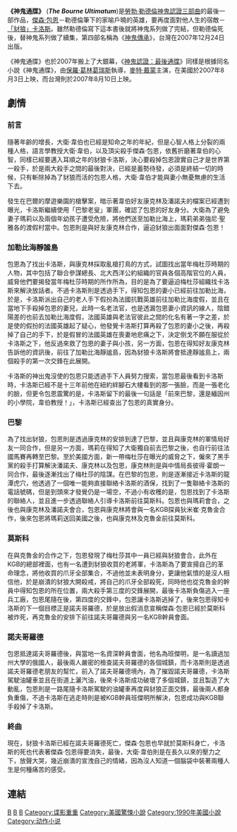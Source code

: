 {{main|谍影重重系列}}
{{Infobox Book 
| name           = 神鬼通牒
| title_orig     = '''''The Bourne Ultimatum'''''
| translator     = 王詩琪
| image          = [[File:BourneUltimatumCover.jpg|180px]]
| author         = [[勞勃·勒德倫|勞勃·勒德倫]]
| cover_artist   = 
| country        = [[美國|美國]]
| language       = 原著：[[英文|英文]]<br />翻譯：[[繁體中文|繁體中文]]
| series         = [[神鬼認證三部曲|神鬼認證三部曲]]
| genre          = 驚悚小說、[[諜報小說|諜報小說]] 
| publisher      = {{flagicon|USA}}：Random House<br />{{flagicon|ROC}}：皇冠文化
| release_date   = 原著：1990年<br />翻譯：2007年7月30日
| media_type     = 
| pages          = 864 頁
| isbn           = ISBN 978-957-33-2342-6
| preceded_by    = [[神鬼疑雲|神鬼疑雲]]
| followed_by    = [[神鬼傳承|神鬼傳承]]
}}
'''《神鬼通牒》''' ('''''The Bourne Ultimatum''''')是[[勞勃·勒德倫|勞勃·勒德倫]][[神鬼認證三部曲|神鬼認證三部曲]]的最後一部作品，[[傑森·包恩|傑森·包恩]]－勒德倫筆下的家喻戶曉的英雄，要再度面對他人生的宿敵－[[豺狼卡洛斯|「豺狼」卡洛斯]]。雖然勒德倫寫下這本書後就將神鬼系列做了完結，但勒德倫死後，{{lang|zh-hant|艾瑞克·范·勒斯貝德}}替神鬼系列做了續集，第四部名稱為《[[神鬼傳承|神鬼傳承]]》，台灣在2007年12月24日出版。

《神鬼通牒》也於2007年搬上了大銀幕，《[[神鬼認證：最後通牒|神鬼認證：最後通牒]]》同樣是根據同名小說《神鬼通牒》，由[[保羅·葛林葛瑞斯|保羅·葛林葛瑞斯]]執導，[[麥特·戴蒙|麥特·戴蒙]]主演，在美國於2007年8月3日上映，而台灣則於2007年8月10日上映。

==劇情==

===前言===
隨著年齡的增長，大衛·韋伯也已經是知命之年的年紀，但是心智人格上分裂的兩種人格，語言學教授大衛·韋伯，以及頂尖殺手傑森·包恩，依舊折磨著韋伯的心智，同樣已經要邁入耳順之年的豺狼卡洛斯，決心要殺掉包恩證實自己才是世界第一殺手，於是兩大殺手之間的最後對決，已經是蓄勢待發，必須是終結一切的時候，只有斬除掉為了豺狼而活的包恩人格，大衛·韋伯才能與妻小無憂無慮的生活下去。

發生在巴爾的摩遊樂園的槍擊案，暗示著韋伯好友康克林及潘諾夫的檔案已經遭到曝光，卡洛斯繼續使用「巴黎老叟」軍團，確認了包恩的好友身分。大衛為了避免妻子瑪莉以及兩個年幼孩子遭受危險，將他們送至加勒比海上，瑪莉弟弟強尼·聖雅各的渡假村當中。包恩則是與好友康克林合作，逼迫豺狼出面面對傑森·包恩！
===加勒比海靜謐島===
包恩為了找出卡洛斯，與康克林採取亂槍打鳥的方式，試圖找出當年梅杜莎時期的人物，其中包括了聯合參謀總長、北大西洋公約組織的官員各個高階官位的人員，威脅他們要揭發當年梅杜莎時期的所作所為，目的是為了要逼迫梅杜莎組織找卡洛斯來解決放話者。不過卡洛斯則是透過手下，得知包恩的妻小已經前往加勒比海，於是，卡洛斯派出自己的老人手下假扮為法國抗戰英雄前往加勒比海度假，並且在當地下手殺掉包恩的妻兒，此時一名老法官，也是透漏包恩妻小資訊的線人，陰錯陽差的也前去加勒比海度假，法國英雄與老法官彼此之間的化名有著一字之差，於是使的假扮的法國英雄起了疑心，他發覺卡洛斯打算再殺了包恩的妻小之後，再殺掉了自己的手下，於是假冒的法國英雄在喪妻地悲痛之下，決定倒戈不願在服從於卡洛斯之下，他反過來救了包恩的妻子與小孩，另一方面，包恩在得知好友康克林告訴他的資訊後，前往了加勒比海靜謐島，因為豺狼卡洛斯將會抵達靜謐島上，兩個殺手的第一次交鋒在此展開。

卡洛斯的神出鬼沒使的包恩只能透過手下人員努力搜索，當包恩最後看到卡洛斯時，卡洛斯已經不是十三年前他在紐約絆腳石大樓看到的那一張臉，而是一張老化的臉，但更令包恩震驚的是，卡洛斯留下的最後一句話是「前來巴黎，還是緬因州的小學院，韋伯教授！」，卡洛斯已經查出了包恩的真實身分。
===巴黎===
為了找出豺狼，包恩則是透過康克林的安排到達了巴黎，並且與康克林的軍情局好友一同合作，但是另一方面，瑪莉在得知了大衛獨自前去巴黎之後，也自行前往法國馬賽再轉至巴黎。至於美國方面，新一帶梅杜莎在曝光的威脅之下，僱來了黑手黨的殺手打算解決潘諾夫、康克林以及包恩，康克林則是與中情局長彼得·霍朗一同合作，最後逐漸找出了梅杜莎的陰謀。在巴黎的包恩，則是逐漸接近卡洛斯的龍潭虎穴，他透過了一個唯一能夠直接聯絡卡洛斯的酒保，找到了一隻聯絡卡洛斯的電話號碼，但是到頭來才發覺仍是一場空，不過小有收穫的是，包恩找到了卡洛斯的聯絡人，並且進一步透過聯絡人引導卡洛斯前往莫斯科。包恩也與瑪莉會合，之後也與康克林及潘諾夫會合，包恩與康克林將會與一名KGB探員狄米崔·克魯金合作，後來包恩將瑪莉送回美國之後，也與康克林及克魯金前往莫斯科。
===莫斯科===
在與克魯金的合作之下，包恩發現了梅杜莎其中一員已經與豺狼會合，此外在KGB的總部裡面，也有一名遭到豺狼收買的老將軍，卡洛斯為了要宣揚自己的革命理念，將他收買的爪牙全部集合，不過他並未表明身分，更讓他氣憤的是沒人相信他，於是崩潰的豺狼大開殺戒，將自己的爪牙全部殺死，同時他也從克魯金的幹員中得知包恩的所在位置，兩大殺手第三度的交鋒展開，最後卡洛斯負傷逃入一座兵工廠，包恩尾隨在後，第四度的交鋒中，包恩讓卡洛斯逃掉了，後來包恩得知卡洛斯的下一個目標正是諾夫哥羅德，於是放出假消息宣稱傑森·包恩已經於莫斯科被炸死，再克魯金的安排下前往諾夫哥羅德與另一名KGB幹員會面。
===諾夫哥羅德===
包恩抵達諾夫哥羅德後，與當地一名資深幹員會面，他名為班傑明，是一名讀過加州大學的俄國人，最後兩人嚴密的檢查諾夫哥羅德的各個城鎮，而卡洛斯則是透過諾夫哥羅德老朋友的幫忙，前入了諾夫哥羅德境內，為了摧毀諾夫哥羅德，卡洛斯駕駛油罐車並且在街道上灑汽油，後來卡洛斯成功破壞了多個城鎮，並且製造了大動亂，包恩則是一路尾隨卡洛斯駕駛的油罐車再度與豺狼正面交鋒，最後兩人都身負重傷，不過卡洛斯在逃走時則是被KGB幹員班傑明所解決，包恩成功與KGB聯手殺掉了卡洛斯。
===終曲===
現在，豺狼卡洛斯已經在諾夫哥羅德死亡，傑森·包恩也早就於莫斯科身亡，卡洛斯的死也代表著傑森·包恩得要消失，最後，大衛·韋伯則是在長久以來的壓力之下，放聲大哭，幾近崩潰的宣洩自己的情緒，因為沒人知道一個腦袋中裝著兩種人生是何種痛苦的感受。


==連結==
{{傑森‧包恩系列}}

[[Category:美國小說|B]]
[[Category:推理小說|B]]
[[Category:諜報小說|B]]
[[Category:谍影重重|Category:谍影重重]]
[[Category:美國驚悚小說|Category:美國驚悚小說]]
[[Category:1990年美國小說|Category:1990年美國小說]]
[[Category:动作小说|Category:动作小说]]
